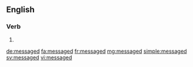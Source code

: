 ==English==

===Verb===
{{head|en}}

# {{en-past of|message}}

[[de:messaged]]
[[fa:messaged]]
[[fr:messaged]]
[[mg:messaged]]
[[simple:messaged]]
[[sv:messaged]]
[[vi:messaged]]